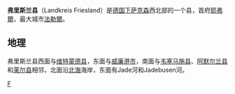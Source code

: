 {{德国县级行政单位
| 县徽图 = Image:DEU Landkreis Friesland COA.svg
| 在德国内的位置图 = Image:Lage des Landkreises Friesland in Deutschland.GIF
| 所属联邦州 = 下萨克森州
| 首府 = 耶弗
| 面积 = 607.91
| 人口 = 97,900
| 统计时间 = 2015年12月31日
| 人口密度 = 161
| 汽车牌号 = FRI
| 下设城镇 = 3个市、5个镇
| 政府地址 = Lindenallee 1<br />26441 Jever
| 政府网站 = www.friesland.de
| 在州内的位置图 = Image:Lower saxony fri.png
|}}

'''弗里斯兰县'''（Landkreis Friesland）是[[德国|德国]][[下萨克森|下萨克森]]西北部的一个县，首府[[耶弗爾|耶弗爾]]，最大城市[[法勒爾_(弗里斯蘭)|法勒爾]]。

==地理==
弗里斯兰县西面与[[维特蒙德县|维特蒙德县]]，东面与[[威廉港|威廉港市]]，南面与[[韦塞马施县|韦塞马施县]]、[[阿默尔兰县|阿默尔兰县]]和[[莱尔县|莱尔县]]相邻，北面沿[[北海_(大西洋)|北海]]海岸，东面有Jade河和Jadebusen河。

{{下萨克森州行政区划}}
{{Authority control}}

[[Category:下萨克森州|F]]